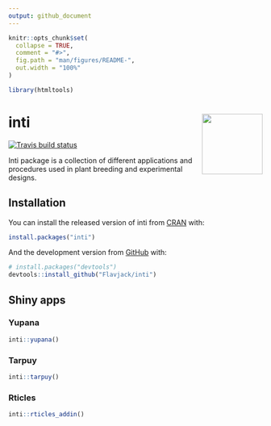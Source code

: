 ```yaml
---
output: github_document
---
```


<!-- README.md is generated from README.Rmd. Please edit that file -->

```r
knitr::opts_chunk$set(
  collapse = TRUE,
  comment = "#>",
  fig.path = "man/figures/README-",
  out.width = "100%"
)

library(htmltools)
```

# inti <img src="man/figures/logo.png" align="right" alt="" width="120" />

<!-- badges: start -->
  [![Travis build status](https://travis-ci.com/Flavjack/inti.svg?branch=master)](https://travis-ci.com/Flavjack/inti)
<!-- badges: end -->

Inti package is a collection of different applications and procedures used in plant breeding and experimental designs.

## Installation

You can install the released version of inti from [CRAN](https://CRAN.R-project.org) with:

``` r
install.packages("inti")
```

And the development version from [GitHub](https://github.com/Flavjack/inti) with:

``` r
# install.packages("devtools")
devtools::install_github("Flavjack/inti")
```
## Shiny apps

### Yupana

```r
inti::yupana()
```
### Tarpuy

```r
inti::tarpuy()
```

### Rticles

```r
inti::rticles_addin()
```


